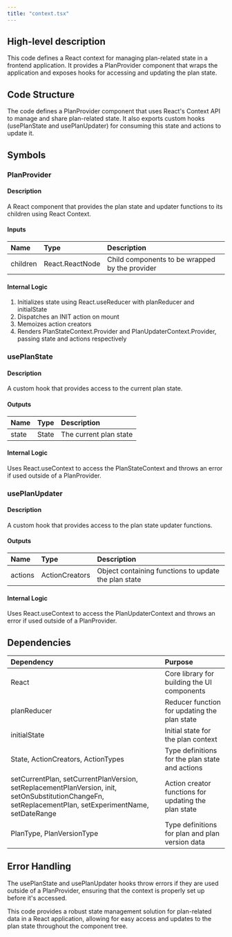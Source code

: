 ```yaml
---
title: "context.tsx"
---
```


## High-level description
This code defines a React context for managing plan-related state in a frontend application. It provides a PlanProvider component that wraps the application and exposes hooks for accessing and updating the plan state.

## Code Structure
The code defines a PlanProvider component that uses React's Context API to manage and share plan-related state. It also exports custom hooks (usePlanState and usePlanUpdater) for consuming this state and actions to update it.

## Symbols

### PlanProvider
#### Description
A React component that provides the plan state and updater functions to its children using React Context.

#### Inputs
| Name | Type | Description |
|:-----|:-----|:------------|
| children | React.ReactNode | Child components to be wrapped by the provider |

#### Internal Logic
1. Initializes state using React.useReducer with planReducer and initialState
2. Dispatches an INIT action on mount
3. Memoizes action creators
4. Renders PlanStateContext.Provider and PlanUpdaterContext.Provider, passing state and actions respectively

### usePlanState
#### Description
A custom hook that provides access to the current plan state.

#### Outputs
| Name | Type | Description |
|:-----|:-----|:------------|
| state | State | The current plan state |

#### Internal Logic
Uses React.useContext to access the PlanStateContext and throws an error if used outside of a PlanProvider.

### usePlanUpdater
#### Description
A custom hook that provides access to the plan state updater functions.

#### Outputs
| Name | Type | Description |
|:-----|:-----|:------------|
| actions | ActionCreators | Object containing functions to update the plan state |

#### Internal Logic
Uses React.useContext to access the PlanUpdaterContext and throws an error if used outside of a PlanProvider.

## Dependencies
| Dependency | Purpose |
|:-----------|:--------|
| React | Core library for building the UI components |
| planReducer | Reducer function for updating the plan state |
| initialState | Initial state for the plan context |
| State, ActionCreators, ActionTypes | Type definitions for the plan state and actions |
| setCurrentPlan, setCurrentPlanVersion, setReplacementPlanVersion, init, setOnSubstitutionChangeFn, setReplacementPlan, setExperimentName, setDateRange | Action creator functions for updating the plan state |
| PlanType, PlanVersionType | Type definitions for plan and plan version data |

## Error Handling
The usePlanState and usePlanUpdater hooks throw errors if they are used outside of a PlanProvider, ensuring that the context is properly set up before it's accessed.

This code provides a robust state management solution for plan-related data in a React application, allowing for easy access and updates to the plan state throughout the component tree.